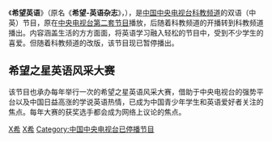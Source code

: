 {{电视节目信息框
| 名称       = 希望英语
| 原名       = 希望-英语杂志
| 图片       = 
| 图说       = 
| 类型       = 中英双语明星栏目
| 原创       = 是
| 发展       =
| 导演       = 
| 主持       = 赵音奇、董默涵、丁曦、许峰、丁苑苑
| 演出       = 
| 配音       = 
| 旁白       = 
| 主题曲     = 
| 片头曲     = 
| 片尾曲     = 
| 作曲       = 
| 国家       = {{CHN}}
| 地区       = 
| 语言       = [[汉语|中]][[英语|英]]双语
| 季数       = 
| 系列数     = 
| 辑数       = 
| 集数       = 
| 每集列表   = 
| 执行制片   = 
| 制片人     = 
| 监制       = 
| 副制片人   = 
| 共同制片人 = 
| 编审       = 
| 剪辑       = 
| 外景       = 
| 机位       = 
| 每集长     = 大约30分钟
| 开始 = 1999年
| 结束= 2011年7月30日
| 电视台 =[[中国中央电视台科教频道|中国中央电视台科教频道]]
| 视频制式   = 
| 音频制式   = 
| 首播国家   = {{CHN}}
| 首播地区   =
| 相关剧集   = 
| 中国大陆名称 = 
| 台湾名称     = 
| 港澳名称     = 
| 马新名称     = 
| 官方网站   = http://bugu.cntv.cn/life/children/xiwangyingyu/videopage/index.shtml
| imdb_id    = 
| tv_com_id  = 
}}
《'''希望英语'''》（原名《'''希望-英语杂志'''》，{{lang-en|'''Outlook'''}}），是[[中国中央电视台科教频道|中国中央电视台科教频道]]的双语（中英）节目，原在[[中国中央电视台财经频道|中央电视台第二套节目]]播放，后随着科教频道的开播转到科教频道播出。内容涵盖生活的方方面面，将英语学习融入轻松的节目中，受到不少学生的喜爱。但随着科教频道的改版，该节目现已暂停播出。

== 希望之星英语风采大赛 ==

该节目也承办每年举行一次的希望之星英语风采大赛，借助于中央电视台的强势平台以及中国日益高涨的学说英语热情，已成为中国青少年学生和英语爱好者关注的焦点。每年大赛的获奖选手都会成为网络上议论的焦点。

{{中国电视小作品}}

[[Category:中国中央电视台财经频道已停播节目|X希]]
[[Category:中国中央电视台科教频道已停播节目|X希]]
[[Category:中国中央电视台已停播节目|Category:中国中央电视台已停播节目]]